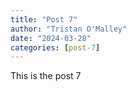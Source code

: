 ```yaml
---
title: "Post 7"
author: "Tristan O'Malley"
date: "2024-03-28"
categories: [post-7]
---
```


This is the post 7
